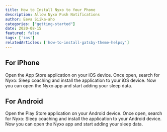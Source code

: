 ```yaml
---
title: How to Install Nyxo to Your Phone 
description: Allow Nyxo Push Notifications
author: Eeva Siika-aho
categories: ["getting-started"]
date: 2020-08-15
featured: false
tags: ['ios']
relatedArticles: ['how-to-install-gatsby-theme-helpsy']
---
```



## For iPhone

Open the App Store application on your iOS device. Once open, search for Nyxo: Sleep coaching and install the application to your iOS device. Now you can open the Nyxo app and start adding your sleep data.

## For Android

Open the Play Store application on your Android device. Once open, search for Nyxo: Sleep coaching and install the application to your Android device. Now you can open the Nyxo app and start adding your sleep data.